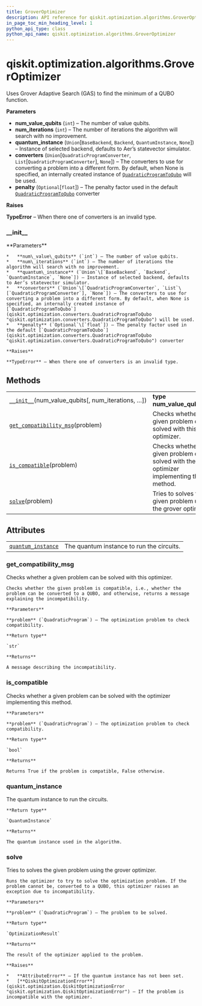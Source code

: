 ```yaml
---
title: GroverOptimizer
description: API reference for qiskit.optimization.algorithms.GroverOptimizer
in_page_toc_min_heading_level: 1
python_api_type: class
python_api_name: qiskit.optimization.algorithms.GroverOptimizer
---
```


# qiskit.optimization.algorithms.GroverOptimizer

<Class id="qiskit.optimization.algorithms.GroverOptimizer" isDedicatedPage={true} github="https://github.com/qiskit-community/qiskit-aqua/tree/stable/0.9/qiskit/optimization/algorithms/grover_optimizer.py" signature="GroverOptimizer(num_value_qubits, num_iterations=3, quantum_instance=None, converters=None, penalty=None)">
  Uses Grover Adaptive Search (GAS) to find the minimum of a QUBO function.

  **Parameters**

  *   **num\_value\_qubits** (`int`) – The number of value qubits.
  *   **num\_iterations** (`int`) – The number of iterations the algorithm will search with no improvement.
  *   **quantum\_instance** (`Union`\[`BaseBackend`, `Backend`, `QuantumInstance`, `None`]) – Instance of selected backend, defaults to Aer’s statevector simulator.
  *   **converters** (`Union`\[`QuadraticProgramConverter`, `List`\[`QuadraticProgramConverter`], `None`]) – The converters to use for converting a problem into a different form. By default, when None is specified, an internally created instance of [`QuadraticProgramToQubo`](qiskit.optimization.converters.QuadraticProgramToQubo "qiskit.optimization.converters.QuadraticProgramToQubo") will be used.
  *   **penalty** (`Optional`\[`float`]) – The penalty factor used in the default [`QuadraticProgramToQubo`](qiskit.optimization.converters.QuadraticProgramToQubo "qiskit.optimization.converters.QuadraticProgramToQubo") converter

  **Raises**

  **TypeError** – When there one of converters is an invalid type.

  ### \_\_init\_\_

  <Function id="qiskit.optimization.algorithms.GroverOptimizer.__init__" name="__init__" signature="__init__(num_value_qubits, num_iterations=3, quantum_instance=None, converters=None, penalty=None)">
    **Parameters**

    *   **num\_value\_qubits** (`int`) – The number of value qubits.
    *   **num\_iterations** (`int`) – The number of iterations the algorithm will search with no improvement.
    *   **quantum\_instance** (`Union`\[`BaseBackend`, `Backend`, `QuantumInstance`, `None`]) – Instance of selected backend, defaults to Aer’s statevector simulator.
    *   **converters** (`Union`\[`QuadraticProgramConverter`, `List`\[`QuadraticProgramConverter`], `None`]) – The converters to use for converting a problem into a different form. By default, when None is specified, an internally created instance of [`QuadraticProgramToQubo`](qiskit.optimization.converters.QuadraticProgramToQubo "qiskit.optimization.converters.QuadraticProgramToQubo") will be used.
    *   **penalty** (`Optional`\[`float`]) – The penalty factor used in the default [`QuadraticProgramToQubo`](qiskit.optimization.converters.QuadraticProgramToQubo "qiskit.optimization.converters.QuadraticProgramToQubo") converter

    **Raises**

    **TypeError** – When there one of converters is an invalid type.
  </Function>

  ## Methods

  |                                                                                                                                                                                  |                                                                                           |
  | -------------------------------------------------------------------------------------------------------------------------------------------------------------------------------- | ----------------------------------------------------------------------------------------- |
  | [`__init__`](#qiskit.optimization.algorithms.GroverOptimizer.__init__ "qiskit.optimization.algorithms.GroverOptimizer.__init__")(num\_value\_qubits\[, num\_iterations, …])      | **type num\_value\_qubits**`int`                                                          |
  | [`get_compatibility_msg`](#qiskit.optimization.algorithms.GroverOptimizer.get_compatibility_msg "qiskit.optimization.algorithms.GroverOptimizer.get_compatibility_msg")(problem) | Checks whether a given problem can be solved with this optimizer.                         |
  | [`is_compatible`](#qiskit.optimization.algorithms.GroverOptimizer.is_compatible "qiskit.optimization.algorithms.GroverOptimizer.is_compatible")(problem)                         | Checks whether a given problem can be solved with the optimizer implementing this method. |
  | [`solve`](#qiskit.optimization.algorithms.GroverOptimizer.solve "qiskit.optimization.algorithms.GroverOptimizer.solve")(problem)                                                 | Tries to solves the given problem using the grover optimizer.                             |

  ## Attributes

  |                                                                                                                                                          |                                           |
  | -------------------------------------------------------------------------------------------------------------------------------------------------------- | ----------------------------------------- |
  | [`quantum_instance`](#qiskit.optimization.algorithms.GroverOptimizer.quantum_instance "qiskit.optimization.algorithms.GroverOptimizer.quantum_instance") | The quantum instance to run the circuits. |

  ### get\_compatibility\_msg

  <Function id="qiskit.optimization.algorithms.GroverOptimizer.get_compatibility_msg" name="get_compatibility_msg" signature="get_compatibility_msg(problem)">
    Checks whether a given problem can be solved with this optimizer.

    Checks whether the given problem is compatible, i.e., whether the problem can be converted to a QUBO, and otherwise, returns a message explaining the incompatibility.

    **Parameters**

    **problem** (`QuadraticProgram`) – The optimization problem to check compatibility.

    **Return type**

    `str`

    **Returns**

    A message describing the incompatibility.
  </Function>

  ### is\_compatible

  <Function id="qiskit.optimization.algorithms.GroverOptimizer.is_compatible" name="is_compatible" signature="is_compatible(problem)">
    Checks whether a given problem can be solved with the optimizer implementing this method.

    **Parameters**

    **problem** (`QuadraticProgram`) – The optimization problem to check compatibility.

    **Return type**

    `bool`

    **Returns**

    Returns True if the problem is compatible, False otherwise.
  </Function>

  ### quantum\_instance

  <Function id="qiskit.optimization.algorithms.GroverOptimizer.quantum_instance" name="quantum_instance" signature="property quantum_instance">
    The quantum instance to run the circuits.

    **Return type**

    `QuantumInstance`

    **Returns**

    The quantum instance used in the algorithm.
  </Function>

  ### solve

  <Function id="qiskit.optimization.algorithms.GroverOptimizer.solve" name="solve" signature="solve(problem)">
    Tries to solves the given problem using the grover optimizer.

    Runs the optimizer to try to solve the optimization problem. If the problem cannot be, converted to a QUBO, this optimizer raises an exception due to incompatibility.

    **Parameters**

    **problem** (`QuadraticProgram`) – The problem to be solved.

    **Return type**

    `OptimizationResult`

    **Returns**

    The result of the optimizer applied to the problem.

    **Raises**

    *   **AttributeError** – If the quantum instance has not been set.
    *   [**QiskitOptimizationError**](qiskit.optimization.QiskitOptimizationError "qiskit.optimization.QiskitOptimizationError") – If the problem is incompatible with the optimizer.
  </Function>
</Class>

